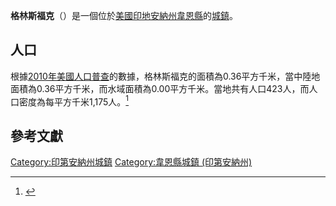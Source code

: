 {{noteTA
|G1=USState
|G2=地名
|G3=Unit
}}
{{Infobox settlement
|name            = 格林斯福克
|native_name = Greens Fork
|settlement_type          = [[鎮|城鎮]]
|image_skyline            = Fountaincity, Indiana.jpg
|imagesize                = 250px
|image_map                = Wayne County Indiana Incorporated and Unincorporated areas Greens Fork Highlighted 1829754.svg
|mapsize                  = 250px
|subdivision_type         = [[世界政區索引|國家]]
|subdivision_type1        = [[美国州份|州份]]
|subdivision_type2        = [[印地安納州行政區劃|縣]]
|subdivision_name         = [[美国|美国]]
|subdivision_name1        = [[印地安納州|印地安納州]]
|subdivision_name2        = [[韋恩縣_(印地安納州)|韋恩縣]]
|elevation_ft             = 1010
|elevation_m              = 308
|timezone                 = [[北美东部时区|EST]]
|area_total_km2           = 0.36
|area_land_km2            = 0.36
|area_water_km2           = 0.00
|area_total_sq_mi         = 
|area_land_sq_mi          = 
|area_water_sq_mi         = 
|population_as_of         = [[2010年美國人口普查|2010]]
|population_footnotes     = 
|population_total         = 423
|population_density_km2   = auto
|population_density_sq_mi = auto
|utc_offset               = -5
|coordinates              = {{coord|39|53|29|N|85|02|32|W|display=inline,title}}
| coor_pinpoint           = 
| coordinates_footnotes   = 
|timezone_DST             = EST
|utc_offset_DST           = -5
|postal_code_type         = [[美國郵區編號|郵區編號]]
|postal_code              = 47345
|area_code                = [[北美電話區號765|765]]
|blank_name = [[地名信息系统|GNIS ID]]
|blank_info = 435450<ref name="GNIS">{{cite gnis|435450|Greens Fork}}</ref>
}}
'''格林斯福克'''（{{lang-en|Greens Fork}}）是一個位於[[美國|美國]][[印地安納州|印地安納州]][[韋恩縣_(印地安納州)|韋恩縣]]的[[鎮|城鎮]]。

== 人口 ==
根據[[2010年美國人口普查|2010年美國人口普查]]的數據，格林斯福克的面積為0.36平方千米，當中陸地面積為0.36平方千米，而水域面積為0.00平方千米。當地共有人口423人，而人口密度為每平方千米1,175人。<ref name="GR8">{{cite web|url=http://factfinder2.census.gov|publisher=[[美国人口调查局|美国人口调查局]]|accessdate=2011-05-14|title=American FactFinder|archive-date=2013-09-11|archive-url=https://web.archive.org/web/20130911234518/http://factfinder2.census.gov/|dead-url=no}}</ref>

== 參考文獻 ==
{{reflist}}

{{韋恩縣 (印地安納州)}}
{{Authority control}}

{{DEFAULTSORT:Greens Fork, Indiana}}
[[Category:印第安納州城鎮|Category:印第安納州城鎮]]
[[Category:韋恩縣城鎮_(印第安納州)|Category:韋恩縣城鎮 (印第安納州)]]

{{Indiana-geo-stub}}